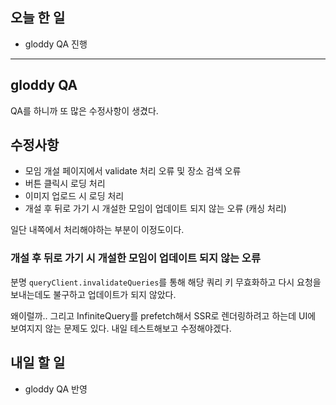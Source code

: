 ## 오늘 한 일

- gloddy QA 진행

---

## gloddy QA

QA를 하니까 또 많은 수정사항이 생겼다.

## 수정사항

- 모임 개설 페이지에서 validate 처리 오류 및 장소 검색 오류
- 버튼 클릭시 로딩 처리
- 이미지 업로드 시 로딩 처리
- 개설 후 뒤로 가기 시 개설한 모임이 업데이트 되지 않는 오류 (캐싱 처리)

일단 내쪽에서 처리해야하는 부분이 이정도이다.

### 개설 후 뒤로 가기 시 개설한 모임이 업데이트 되지 않는 오류

분명 `queryClient.invalidateQueries`를 통해 해당 쿼리 키 무효화하고 다시 요청을 보내는데도 불구하고 업데이트가 되지 않았다.

왜이럴까.. 그리고 InfiniteQuery를 prefetch해서 SSR로 렌더링하려고 하는데 UI에 보여지지 않는 문제도 있다. 내일 테스트해보고 수정해야겠다.

## 내일 할 일

- gloddy QA 반영
